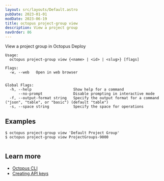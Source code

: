 ```yaml
---
layout: src/layouts/Default.astro
pubDate: 2023-01-01
modDate: 2023-06-19
title: octopus project-group view
description: View a project group
navOrder: 86
---
```


View a project group in Octopus Deploy

```
Usage:
  octopus project-group view {<name> | <id> | <slug>} [flags]

Flags:
  -w, --web   Open in web browser


Global Flags:
  -h, --help                   Show help for a command
      --no-prompt              Disable prompting in interactive mode
  -f, --output-format string   Specify the output format for a command ("json", "table", or "basic") (default "table")
  -s, --space string           Specify the space for operations

```

## Examples

<SamplesInstance />

```
$ octopus project-group view 'Default Project Group'
$ octopus project-group view ProjectGroups-9000


```

## Learn more

- [Octopus CLI](/docs/octopus-rest-api/cli)
- [Creating API keys](/docs/octopus-rest-api/how-to-create-an-api-key)